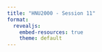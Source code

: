 ```yaml
---
title: "HNU2000 - Session 11"
format:
  revealjs:
    embed-resources: true
    theme: default
---
```



<!-- LEAF Writer, TEI & NER -->

<!-- notes de préparation

https://www.leaf-vre.org/docs/training/tutorials/leaf-writer-basics-tutorial

-->